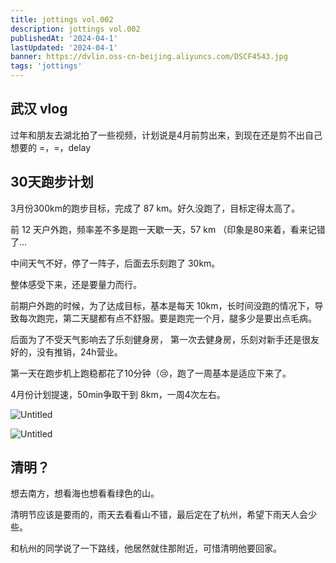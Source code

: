 ```yaml
---
title: jottings vol.002
description: jottings vol.002
publishedAt: '2024-04-1'
lastUpdated: '2024-04-1'
banner: https://dvlin.oss-cn-beijing.aliyuncs.com/DSCF4543.jpg
tags: 'jottings'
---
```


## 武汉 vlog

过年和朋友去湖北拍了一些视频，计划说是4月前剪出来，到现在还是剪不出自己想要的 =，=，delay

## 30天跑步计划

3月份300km的跑步目标，完成了 87 km。好久没跑了，目标定得太高了。

前 12 天户外跑，频率差不多是跑一天歇一天，57 km （印象是80来着，看来记错了…

中间天气不好，停了一阵子，后面去乐刻跑了 30km。

整体感受下来，还是要量力而行。

前期户外跑的时候，为了达成目标，基本是每天 10km，长时间没跑的情况下，导致每次跑完，第二天腿都有点不舒服。要是跑完一个月，腿多少是要出点毛病。

后面为了不受天气影响去了乐刻健身房， 第一次去健身房，乐刻对新手还是很友好的，没有推销，24h营业。

第一天在跑步机上跑稳都花了10分钟（😢，跑了一周基本是适应下来了。

4月份计划提速，50min争取干到 8km，一周4次左右。

![Untitled](vol%20002%20d5f5f6f66ece4c05b467be04ae0c1037/2ab73b32-c944-4bda-a31a-9cbf13badf93.png)

![Untitled](vol%20002%20d5f5f6f66ece4c05b467be04ae0c1037/1e4fd70b-46ec-44eb-947a-5eac0a5cf492.png)

## 清明？

想去南方，想看海也想看看绿色的山。

清明节应该是要雨的，雨天去看看山不错，最后定在了杭州，希望下雨天人会少些。

和杭州的同学说了一下路线，他居然就住那附近，可惜清明他要回家。